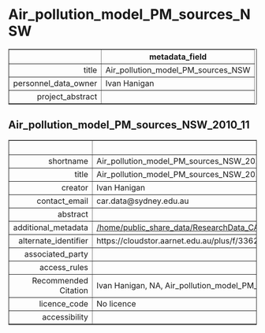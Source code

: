 Air_pollution_model_PM_sources_NSW
===
<!-- html table generated in R 3.6.0 by xtable 1.8-4 package -->
<!-- Fri May 22 19:14:00 2020 -->
<table border=1>
<tr> <th>  </th> <th> metadata_field </th>  </tr>
  <tr> <td align="right"> title </td> <td> Air_pollution_model_PM_sources_NSW </td> </tr>
  <tr> <td align="right"> personnel_data_owner </td> <td> Ivan Hanigan </td> </tr>
  <tr> <td align="right"> project_abstract </td> <td>  </td> </tr>
   </table>



Air_pollution_model_PM_sources_NSW_2010_11
---
<!-- html table generated in R 3.6.0 by xtable 1.8-4 package -->
<!-- Fri May 22 19:14:00 2020 -->
<table border=1>
<tr> <th>  </th> <th> metadata_field </th>  </tr>
  <tr> <td align="right"> shortname </td> <td> Air_pollution_model_PM_sources_NSW_2010_11 </td> </tr>
  <tr> <td align="right"> title </td> <td> Air_pollution_model_PM_sources_NSW_2010_11 </td> </tr>
  <tr> <td align="right"> creator </td> <td> Ivan Hanigan </td> </tr>
  <tr> <td align="right"> contact_email </td> <td> car.data@sydney.edu.au </td> </tr>
  <tr> <td align="right"> abstract </td> <td>  </td> </tr>
  <tr> <td align="right"> additional_metadata </td> <td> <a href = "/home/public_share_data/ResearchData_CAR/ResearchProjects_CAR/Air_pollution_model_PM_sources_NSW/Air_pollution_model_PM_sources_NSW_2010_11" target = "_blank">/home/public_share_data/ResearchData_CAR/ResearchProjects_CAR/Air_pollution_model_PM_sources_NSW/Air_pollution_model_PM_sources_NSW_2010_11</a> </td> </tr>
  <tr> <td align="right"> alternate_identifier </td> <td> https://cloudstor.aarnet.edu.au/plus/f/3362408318 </td> </tr>
  <tr> <td align="right"> associated_party </td> <td>  </td> </tr>
  <tr> <td align="right"> access_rules </td> <td>  </td> </tr>
  <tr> <td align="right"> Recommended Citation </td> <td> Ivan Hanigan, NA, Air_pollution_model_PM_sources_NSW_2010_11, NA </td> </tr>
  <tr> <td align="right"> licence_code </td> <td> No licence </td> </tr>
  <tr> <td align="right"> accessibility </td> <td>  </td> </tr>
   </table>


